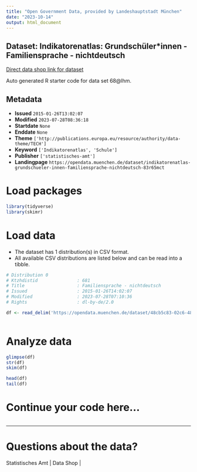 ```yaml
---
title: "Open Government Data, provided by Landeshauptstadt München"
date: "2023-10-14"
output: html_document
---
```


## Dataset: Indikatorenatlas: Grundschüler*innen - Familiensprache - nichtdeutsch

[Direct data shop link for dataset](https://opendata.muenchen.de/dataset/indikatorenatlas-grundschueler-innen-familiensprache-nichtdeutsch-83r65mct)

Auto generated R starter code for data set 68@lhm.

## Metadata

- **Issued** `2015-01-26T13:02:07`
- **Modified** `2023-07-28T08:36:18`
- **Startdate** `None`
- **Enddate** `None`
- **Theme** `['http://publications.europa.eu/resource/authority/data-theme/TECH']`
- **Keyword** `['Indikatorenatlas', 'Schule']`
- **Publisher** `['statistisches-amt']`
- **Landingpage** `https://opendata.muenchen.de/dataset/indikatorenatlas-grundschueler-innen-familiensprache-nichtdeutsch-83r65mct`


# Load packages

```r

library(tidyverse)
library(skimr)

```

# Load data

-   The dataset has 1 distribution(s) in CSV format.
-   All available CSV distributions are listed below and can be read into a tibble.

```r

# Distribution 0
# Ktzhdistid               : 681
# Title                    : Familiensprache - nichtdeutsch
# Issued                   : 2015-01-26T14:02:07
# Modified                 : 2023-07-28T07:10:36
# Rights                   : dl-by-de/2.0

df <- read_delim('https://opendata.muenchen.de/dataset/48cb5c83-02c6-4892-aa7f-cf689f0a5ce3/resource/e44d25b5-028b-4b75-9300-f290a0272258/download/indikat_grundschueler_innen_familiensprache_nichtdeutsch_240723.csv')



```

# Analyze data

```r

glimpse(df)
str(df)
skim(df)

head(df)
tail(df)

```

# Continue your code here...

```r

```

------------------------------------------------------------------------

# Questions about the data?

Statistisches Amt | Data Shop | 
